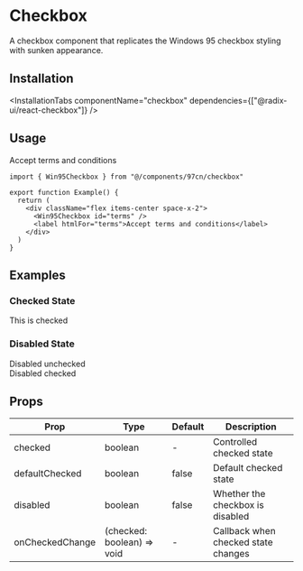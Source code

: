 
# Checkbox

A checkbox component that replicates the Windows 95 checkbox styling with sunken appearance.

## Installation

<InstallationTabs 
  componentName="checkbox" 
  dependencies={["@radix-ui/react-checkbox"]}
/>

## Usage

<AutoPreview>
  <div className="flex items-center space-x-2">
    <Win95Checkbox id="terms" />
    <label htmlFor="terms" className="text-xs text-win95-black">
      Accept terms and conditions
    </label>
  </div>
</AutoPreview>

```tsx
import { Win95Checkbox } from "@/components/97cn/checkbox"

export function Example() {
  return (
    <div className="flex items-center space-x-2">
      <Win95Checkbox id="terms" />
      <label htmlFor="terms">Accept terms and conditions</label>
    </div>
  )
}
```

## Examples

### Checked State

<ComponentPreview>
  <div className="flex items-center space-x-2">
    <Win95Checkbox id="checked" defaultChecked />
    <label htmlFor="checked" className="text-xs text-win95-black">
      This is checked
    </label>
  </div>
</ComponentPreview>

### Disabled State

<ComponentPreview>
  <div className="space-y-2">
    <div className="flex items-center space-x-2">
      <Win95Checkbox id="disabled" disabled />
      <label htmlFor="disabled" className="text-xs text-win95-black">
        Disabled unchecked
      </label>
    </div>
    <div className="flex items-center space-x-2">
      <Win95Checkbox id="disabled-checked" disabled defaultChecked />
      <label htmlFor="disabled-checked" className="text-xs text-win95-black">
        Disabled checked
      </label>
    </div>
  </div>
</ComponentPreview>

## Props

| Prop | Type | Default | Description |
|------|------|---------|-------------|
| checked | boolean | - | Controlled checked state |
| defaultChecked | boolean | false | Default checked state |
| disabled | boolean | false | Whether the checkbox is disabled |
| onCheckedChange | (checked: boolean) => void | - | Callback when checked state changes |